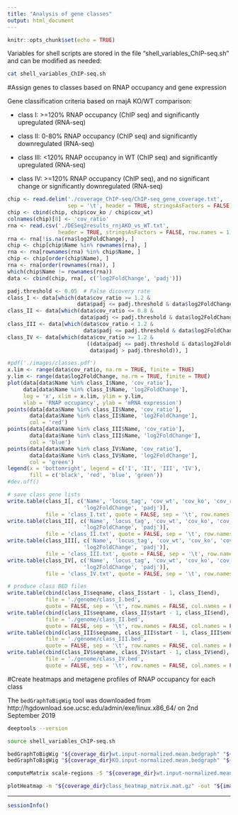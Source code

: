 ```yaml
---
title: "Analysis of gene classes"
output: html_document
---
```


```r
knitr::opts_chunk$set(echo = TRUE)
```

Variables for shell scripts are stored in the file "shell_variables_ChIP-seq.sh" and can be modified as needed:

```bash
cat shell_variables_ChIP-seq.sh
```

#Assign genes to classes based on RNAP occupancy and gene expression

Gene classification criteria based on rnajA KO/WT comparison:

* class I: >=120% RNAP occupancy (ChIP seq) and significantly upregulated (RNA-seq)

* class II: 0-80% RNAP occupancy (ChIP seq) and significantly downregulated (RNA-seq)

* class III: <120% RNAP occupancy in WT (ChIP seq) and significantly upregulated (RNA-seq)

* class IV: >=120% RNAP occupancy (ChIP seq), and no significant change or significantly downregulated (RNA-seq)

```r
chip <- read.delim('./coverage_ChIP-seq/ChIP-seq_gene_coverage.txt', 
                   sep = '\t', header = TRUE, stringsAsFactors = FALSE)
chip <- cbind(chip, chip$cov_ko / chip$cov_wt)
colnames(chip)[8] <- 'cov_ratio'
rna <- read.csv('./DESeq2results_rnjAKO_vs_WT.txt', 
                header = TRUE, stringsAsFactors = FALSE, row.names = 1)
rna <- rna[!is.na(rna$log2FoldChange), ]
chip <- chip[chip$Name %in% rownames(rna), ]
rna <- rna[rownames(rna) %in% chip$Name, ]
chip <- chip[order(chip$Name), ]
rna <- rna[order(rownames(rna)), ]
which(chip$Name != rownames(rna))
data <- cbind(chip, rna[, c('log2FoldChange', 'padj')])

padj.threshold <- 0.05  # False dicovery rate
class_I <- data[which(data$cov_ratio >= 1.2 & 
                      data$padj <= padj.threshold & data$log2FoldChange > 0), ]
class_II <- data[which(data$cov_ratio <= 0.8 & 
                       data$padj <= padj.threshold & data$log2FoldChange < 0), ]
class_III <- data[which(data$cov_ratio < 1.2 & 
                        data$padj <= padj.threshold & data$log2FoldChange > 0), ]
class_IV <- data[which(data$cov_ratio >= 1.2 & 
                         ((data$padj <= padj.threshold & data$log2FoldChange < 0) |
                          data$padj > padj.threshold)), ]

#pdf('./images/classes.pdf')
x.lim <- range(data$cov_ratio, na.rm = TRUE, finite = TRUE)
y.lim <- range(data$log2FoldChange, na.rm = TRUE, finite = TRUE)
plot(data[data$Name %in% class_I$Name, 'cov_ratio'], 
     data[data$Name %in% class_I$Name, 'log2FoldChange'],
     log = 'x', xlim = x.lim, ylim = y.lim, 
     xlab = 'RNAP occupancy', ylab = 'mRNA expression')
points(data[data$Name %in% class_II$Name, 'cov_ratio'], 
       data[data$Name %in% class_II$Name, 'log2FoldChange'], 
       col = 'red')
points(data[data$Name %in% class_III$Name, 'cov_ratio'], 
       data[data$Name %in% class_III$Name, 'log2FoldChange'], 
       col = 'blue')
points(data[data$Name %in% class_IV$Name, 'cov_ratio'], 
       data[data$Name %in% class_IV$Name, 'log2FoldChange'], 
       col = 'green')
legend(x = 'bottomright', legend = c('I', 'II', 'III', 'IV'), 
       fill = c('black', 'red', 'blue', 'green'))
#dev.off()

# save class gene lists
write.table(class_I[, c('Name', 'locus_tag', 'cov_wt', 'cov_ko', 'cov_ratio',
                        'log2FoldChange', 'padj')], 
            file = 'class_I.txt', quote = FALSE, sep = '\t', row.names = FALSE)
write.table(class_II[, c('Name', 'locus_tag', 'cov_wt', 'cov_ko', 'cov_ratio',
                        'log2FoldChange', 'padj')], 
            file = 'class_II.txt', quote = FALSE, sep = '\t', row.names = FALSE)
write.table(class_III[, c('Name', 'locus_tag', 'cov_wt', 'cov_ko', 'cov_ratio',
                        'log2FoldChange', 'padj')], 
            file = 'class_III.txt', quote = FALSE, sep = '\t', row.names = FALSE)
write.table(class_IV[, c('Name', 'locus_tag', 'cov_wt', 'cov_ko', 'cov_ratio',
                        'log2FoldChange', 'padj')], 
            file = 'class_IV.txt', quote = FALSE, sep = '\t', row.names = FALSE)

# produce class BED files
write.table(cbind(class_I$seqname, class_I$start - 1, class_I$end),
            file = './genome/class_I.bed', 
            quote = FALSE, sep = '\t', row.names = FALSE, col.names = FALSE)
write.table(cbind(class_II$seqname, class_II$start - 1, class_II$end),
            file = './genome/class_II.bed', 
            quote = FALSE, sep = '\t', row.names = FALSE, col.names = FALSE)
write.table(cbind(class_III$seqname, class_III$start - 1, class_III$end),
            file = './genome/class_III.bed', 
            quote = FALSE, sep = '\t', row.names = FALSE, col.names = FALSE)
write.table(cbind(class_IV$seqname, class_IV$start - 1, class_IV$end),
            file = './genome/class_IV.bed', 
            quote = FALSE, sep = '\t', row.names = FALSE, col.names = FALSE)
```

#Create heatmaps and metagene profiles of RNAP occupancy for each class

The `bedGraphToBigWig` tool was downloaded from http://hgdownload.soe.ucsc.edu/admin/exe/linux.x86_64/
on 2nd September 2019

```bash
deeptools --version
```

```bash
source shell_variables_ChIP-seq.sh

bedGraphToBigWig "${coverage_dir}wt.input-normalized.mean.bedgraph" "${genome_dir}chrom.sizes" "${coverage_dir}wt.input-normalized.mean.bw"
bedGraphToBigWig "${coverage_dir}KO.input-normalized.mean.bedgraph" "${genome_dir}chrom.sizes" "${coverage_dir}KO.input-normalized.mean.bw"

computeMatrix scale-regions -S "${coverage_dir}wt.input-normalized.mean.bw" "${coverage_dir}KO.input-normalized.mean.bw" -R "${genome_dir}class_I.bed" "${genome_dir}class_II.bed" "${genome_dir}class_III.bed" "${genome_dir}class_IV.bed" --beforeRegionStartLength 200 --regionBodyLength 1000 --afterRegionStartLength 200 --outFileName "${coverage_dir}class_heatmap_matrix.mat.gz" --outFileNameMatrix "${coverage_dir}class_heatmap_matrix.values.tab" --numberOfProcessors "${CPU}"

plotHeatmap -m "${coverage_dir}class_heatmap_matrix.mat.gz" -out "${image_dir}Heatmap1.png" --colorMap Blues --zMax 2 --averageTypeSummaryPlot mean --labelRotation 45 --startLabel "ATG" --endLabel "stop" --regionsLabel "class I" "class II" "class III" "class IV" --samplesLabel "wt" "rnjA KO"
```

***

```r
sessionInfo()
```